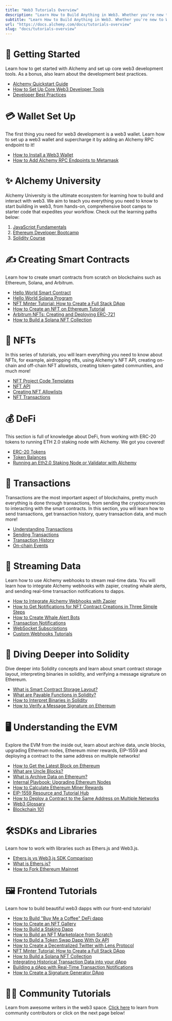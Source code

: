 ```yaml
---
title: "Web3 Tutorials Overview"
description: "Learn How to Build Anything in Web3. Whether you're new to Web3 or an expert Shadowy Super Coder - learn how to get started and level up your development with endless Web3 tutorials and guides."
subtitle: "Learn How to Build Anything in Web3. Whether you're new to Web3 or an expert Shadowy Super Coder - learn how to get started and level up your development with endless Web3 tutorials and guides."
url: "https://docs.alchemy.com/docs/tutorials-overview"
slug: "docs/tutorials-overview"
---
```


# 🚀 Getting Started

Learn how to get started with Alchemy and set up core web3 development tools. As a bonus, also learn about the development best practices.

* [Alchemy Quickstart Guide](/docs/alchemy-quickstart-guide)
* [How to Set Up Core Web3 Developer Tools](/docs/how-to-set-up-core-web3-developer-tools)
* [Developer Best Practices](/docs/developer-best-practices)

# 💳 Wallet Set Up

The first thing you need for web3 development is a web3 wallet. Learn how to set up a web3 wallet and supercharge it by adding an Alchemy RPC endpoint to it!

* [How to Install a Web3 Wallet](/docs/how-to-install-a-web3-wallet)
* [How to Add Alchemy RPC Endpoints to Metamask](/docs/how-to-add-alchemy-rpc-endpoints-to-metamask)

# ✨ Alchemy University

Alchemy University is the ultimate ecosystem for learning how to build and interact with web3. We aim to teach you everything you need to know to start building in web3, from hands-on, comprehensive boot camps to starter code that expedites your workflow. Check out the learning paths below:

1. [JavaScript Fundamentals](https://alchemy.com/university/courses/js)
2. [Ethereum Developer Bootcamp](https://alchemy.com/university/courses/ethereum)
3. [Solidity Course](https://alchemy.com/university/courses/solidity)

# ✍️ Creating Smart Contracts

Learn how to create smart contracts from scratch on blockchains such as Ethereum, Solana, and Arbitrum.

* [Hello World Smart Contract](/docs/hello-world-smart-contract)
* [Hello World Solana Program](/docs/hello-world-solana-program)
* [NFT Minter Tutorial: How to Create a Full Stack DApp](/docs/nft-minter)
* [How to Create an NFT on Ethereum Tutorial](/docs/how-to-create-an-nft)
* [Arbitrum NFTs: Creating and Deploying ERC-721](/docs/arbitrum-nfts-creating-and-deploying-erc-721)
* [How to Build a Solana NFT Collection](/docs/how-to-build-a-solana-nft-collection)

# 🎨 NFTs

In this series of tutorials, you will learn everything you need to know about NFTs, for example, airdropping nfts, using Alchemy's NFT API, creating on-chain and off-chain NFT allowlists, creating token-gated communities, and much more!

* [NFT Project Code Templates](/docs/nft-project-code-templates)
* [NFT API](/docs/nft-api)
* [Creating NFT Allowlists](/docs/creating-nft-allowlists)
* [NFT Transactions](/docs/nft-transactions)

# 💰 DeFi

This section is full of knowledge about DeFi, from working with ERC-20 tokens to running ETH 2.0 staking node with Alchemy. We got you covered!

* [ERC-20 Tokens](/docs/erc-20-tokens)
* [Token Balances](/docs/token-balances)
* [Running an Eth2.0 Staking Node or Validator with Alchemy](/docs/running-an-eth20-staking-node-or-validator-with-alchemy)

# 💸 Transactions

Transactions are the most important aspect of blockchains, pretty much everything is done through transactions, from sending the cryptocurrencies to interacting with the smart contracts. In this section, you will learn how to send transactions, get transaction history, query transaction data, and much more!

* [Understanding Transactions](/docs/understanding-transactions)
* [Sending Transactions](/docs/sending-transactions)
* [Transaction History](/docs/transaction-history)
* [On-chain Events](/docs/on-chain-events)

# 📣 Streaming Data

Learn how to use Alchemy webhooks to stream real-time data. You will learn how to integrate Alchemy webhooks with zapier, creating whale alerts, and sending real-time transaction notifications to dapps.

* [How to Integrate Alchemy Webhooks with Zapier](/docs/how-to-integrate-alchemy-webhooks-with-zapier)
* [How to Get Notifications for NFT Contract Creations in Three Simple Steps](/docs/get-notifications-for-nft-contract-creations-in-three-simple-steps)
* [How to Create Whale Alert Bots](/docs/how-to-create-whale-alert-bots)
* [Transaction Notifications](/docs/transaction-notifications)
* [WebSocket Subscriptions](/docs/websocket-subscriptions)
* [Custom Webhooks Tutorials](/reference/custom-webhooks)

# 👾 Diving Deeper into Solidity

Dive deeper into Solidity concepts and learn about smart contract storage layout, interpreting binaries in solidity, and verifying a message signature on Ethereum.

* [What is Smart Contract Storage Layout?](/docs/smart-contract-storage-layout)
* [What are Payable Functions in Solidity?](/docs/solidity-payable-functions)
* [How to Interpret Binaries in Solidity](/docs/how-to-interpret-binaries-in-solidity)
* [How to Verify a Message Signature on Ethereum](/docs/how-to-verify-a-message-signature-on-ethereum)

# 🖥 Understanding the EVM

Explore the EVM from the inside out, learn about archive data, uncle blocks, upgrading Ethereum nodes, Ethereum miner rewards, EIP-1559 and deploying a contract to the same address on multiple networks!

* [How to Get the Latest Block on Ethereum](/docs/how-to-get-the-latest-block-on-ethereum)
* [What are Uncle Blocks?](/docs/what-are-uncle-blocks)
* [What is Archive Data on Ethereum?](/docs/what-is-archive-data-on-ethereum-1)
* [Internal Playbook: Upgrading Ethereum Nodes](/docs/internal-playbook-upgrading-ethereum-nodes)
* [How to Calculate Ethereum Miner Rewards](/docs/how-to-calculate-ethereum-miner-rewards)
* [EIP-1559 Resource and Tutorial Hub](/docs/eip-1559)
* [How to Deploy a Contract to the Same Address on Multiple Networks](/docs/how-to-deploy-a-contract-to-the-same-address-on-multiple-networks)
* [Web3 Glossary](/docs/web3-glossary)
* [Blockchain 101](/docs/blockchain-101)

# 🛠SDKs and Libraries

Learn how to work with libraries such as Ethers.js and Web3.js.

* [Ethers.js vs Web3.js SDK Comparison](/docs/ethersjs-vs-web3js-sdk-comparison)
* [What is Ethers.js?](/docs/what-is-ethers-js)
* [How to Fork Ethereum Mainnet](/docs/how-to-fork-ethereum-mainnet)

# 🖼️ Frontend Tutorials

Learn how to build beautiful web3 dapps with our front-end tutorials!

* [How to Build "Buy Me a Coffee" DeFi dapp](/docs/how-to-build-buy-me-a-coffee-defi-dapp)
* [How to Create an NFT Gallery](/docs/how-to-create-an-nft-gallery)
* [How to Build a Staking Dapp](/docs/how-to-build-a-staking-dapp)
* [How to Build an NFT Marketplace from Scratch](/docs/how-to-build-an-nft-marketplace-from-scratch)
* [How to Build a Token Swap Dapp With 0x API](/docs/how-to-build-a-token-swap-dapp-with-0x-api)
* [How to Create a Decentralized Twitter with Lens Protocol](/docs/how-to-create-a-decentralized-twitter-with-lens-protocol)
* [NFT Minter Tutorial: How to Create a Full Stack DApp](/docs/nft-minter)
* [How to Build a Solana NFT Collection](/docs/how-to-build-a-solana-nft-collection)
* [Integrating Historical Transaction Data into your dApp](/docs/integrating-historical-transaction-data-into-your-dapp)
* [Building a dApp with Real-Time Transaction Notifications](/docs/building-a-dapp-with-real-time-transaction-notifications)
* [How to Create a Signature Generator DApp](/docs/how-to-create-a-signature-generator-dapp)

# 👯‍♀️ Community Tutorials

Learn from awesome writers in the web3 space. [Click here](/docs/community-tutorials) to learn from community contributors or click on the next page below!
